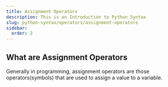 ```yaml
---
title: Assignment Operators
description: This is an Introduction to Python Syntax
slug: python-syntax/operators/assignment-operators
sidebar:
  order: 2
---
```



## What are Assignment Operators

Generally in programming, assignment operators are those operators(symbols) that are used to assign a value to a variable. 


